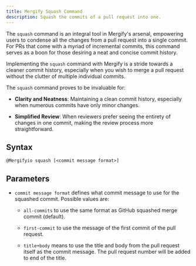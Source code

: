 ```yaml
---
title: Mergify Squash Command
description: Squash the commits of a pull request into one.
---
```


The `squash` command is an integral tool in Mergify's arsenal, empowering users
to condense all the changes from a pull request into a single commit. For PRs
that come with a myriad of incremental commits, this command serves as a boon
for those desiring a neat and concise commit history.

Implementing the `squash` command with Mergify is a stride towards a cleaner
commit history, especially when you wish to merge a pull request without the
clutter of multiple individual commits.

The `squash` command proves to be invaluable for:

- **Clarity and Neatness**: Maintaining a clean commit history, especially when
  numerous commits have only minor changes.

- **Simplified Review**: When reviewers prefer seeing the entirety of changes
  in one commit, making the review process more straightforward.

## Syntax

```text
@Mergifyio squash [<commit message format>]
```

## Parameters

- `commit message format` defines what commit message to use for the squashed
  commit. Possible values are:

  - `all-commits` to use the same format as GitHub squashed merge commit
    (default).

  - `first-commit` to use the message of the first commit of the pull request.

  - `title+body` means to use the title and body from the pull request itself
    as the commit message. The pull request number will be added to end of the
    title.
